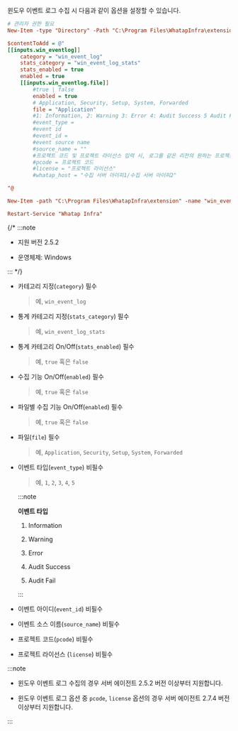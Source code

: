 윈도우 이벤트 로그 수집 시 다음과 같이 옵션을 설정할 수 있습니다.

```ini showLineNumbers
# 관리자 권한 필요
New-Item -type "Directory" -Path "C:\Program Files\WhatapInfra\extension"

$contentToAdd = @"
[[inputs.win_eventlog]]
    category = "win_event_log"
    stats_category = "win_event_log_stats"
    stats_enabled = true
    enabled = true
    [[inputs.win_eventlog.file]]
        #true | false
        enabled = true
        # Application, Security, Setup, System, Forwarded
        file = "Application"
        #1: Information, 2: Warning 3: Error 4: Audit Success 5 Audit Fail
        #event_type = 
        #event id
        #event_id = 
        #event source name
        #source_name = ""
        #프로젝트 코드 및 프로젝트 라이선스 입력 시, 로그를 같은 리전의 원하는 프로젝트로 전송 가능
        #pcode = 프로젝트 코드
        #license = "프로젝트 라이선스"
        #whatap_host = "수집 서버 아이피1/수집 서버 아이피2"

"@

New-Item -path "C:\Program Files\WhatapInfra\extension" -name "win_eventlog.conf" -type "file" -value $contentToAdd -Force

Restart-Service "Whatap Infra"
```

{/* :::note 

* 지원 버전 2.5.2

* 운영체제: Windows

::: */}

* 카테고리 지정(`category`) 필수

  > 예, `win_event_log`

* 통계 카테고리 지정(`stats_category`) 필수

  > 예, `win_event_log_stats`

* 통계 카테고리 On/Off(`stats_enabled`) 필수

  > 예, `true` 혹은 `false`

* 수집 기능 On/Off(`enabled`) 필수

  > 예, `true` 혹은 `false`

* 파일별 수집 기능 On/Off(`enabled`) 필수

  > 예, `true` 혹은 `false`

* 파일(`file`) 필수

  > 예, `Application`, `Security`, `Setup`, `System`, `Forwarded`

* 이벤트 타입(`event_type`) 비필수

  > 예, `1`, `2`, `3`, `4`, `5`

  :::note 

  **이벤트 타입**

  1. Information

  2. Warning 

  3. Error 

  4. Audit Success 

  5. Audit Fail

  :::

* 이벤트 아이디(`event_id`) 비필수

* 이벤트 소스 이름(`source_name`) 비필수

* 프로젝트 코드(`pcode`) 비필수 

* 프로젝트 라이선스 (`license`) 비필수 

:::note 

* 윈도우 이벤트 로그 수집의 경우 서버 에이전트 2.5.2 버전 이상부터 지원합니다. 

* 윈도우 이벤트 로그 옵션 중 `pcode`, `license` 옵션의 경우 서버 에이전트 2.7.4 버전 이상부터 지원합니다. 

:::